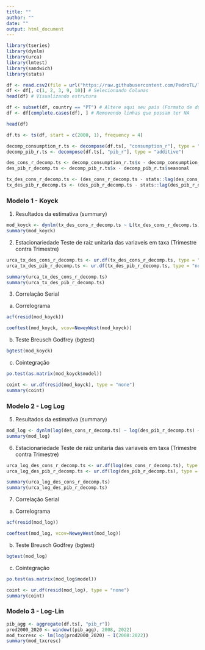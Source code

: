```yaml
---
title: ""
author: ""
date: ""
output: html_document
---
```


```r
library(tseries)
library(dynlm)
library(urca) 
library(lmtest) 
library(sandwich)
library(stats)
```

```r
df <- read.csv2(file = url("https://raw.githubusercontent.com/PedroTL/lab-econometria-2/main/df_p2/df_p2.csv")) # Abrindo dados GITHUB
df <- df[, c(1, 2, 3, 9, 10)] # Selecionando Colunas
head(df) # Visualizando estrutura
```

```r
df <- subset(df, country == "PT") # Altere aqui seu país (Formato de duas Letras)
df <- df[complete.cases(df), ] # Removendo linhas que possam ter NA
```

```r
head(df)
```

```r
df.ts <- ts(df, start = c(2000, 1), frequency = 4)
```

```r
decomp_consumption_r.ts <- decompose(df.ts[, "consumption_r"], type = "additive")
decomp_pib_r.ts <- decompose(df.ts[, "pib_r"], type = "additive")
```

```r
des_cons_r_decomp.ts <- decomp_consumption_r.ts$x - decomp_consumption_r.ts$seasonal
des_pib_r_decomp.ts <- decomp_pib_r.ts$x - decomp_pib_r.ts$seasonal
```

```r
tx_des_cons_r_decomp.ts <- (des_cons_r_decomp.ts - stats::lag(des_cons_r_decomp.ts, -1))/stats::lag(des_cons_r_decomp.ts, -1) * 100
tx_des_pib_r_decomp.ts <- (des_pib_r_decomp.ts - stats::lag(des_pib_r_decomp.ts, -1))/stats::lag(des_pib_r_decomp.ts, -1) * 100
```

### Modelo 1 - Koyck

1. Resultados da estimativa (summary)

```r
mod_koyck <- dynlm(tx_des_cons_r_decomp.ts ~ L(tx_des_cons_r_decomp.ts) + tx_des_pib_r_decomp.ts)
summary(mod_koyck)
```

2. Estacionariedade Teste de raiz unitaria das variaveis em taxa (Trimestre contra Trimestre)

```r
urca_tx_des_cons_r_decomp.ts <- ur.df(tx_des_cons_r_decomp.ts, type = "none") # Sem intercepto nem tendencia
urca_tx_des_pib_r_decomp.ts <- ur.df(tx_des_pib_r_decomp.ts, type = "none") # Sem intercepto nem tendencia
```

```r
summary(urca_tx_des_cons_r_decomp.ts)
summary(urca_tx_des_pib_r_decomp.ts)
```

3) Correlação Serial

a) Correlograma

```r
acf(resid(mod_koyck))
```

```r
coeftest(mod_koyck, vcov=NeweyWest(mod_koyck))
```

b) Teste Breusch Godfrey (bgtest)

```r
bgtest(mod_koyck)
```

c) Cointegração

```r
po.test(as.matrix(mod_koyck$model))
```

```r
coint <- ur.df(resid(mod_koyck), type = "none")
summary(coint)
```

### Modelo 2 - Log Log

5. Resultados da estimativa (summary)

```r
mod_log <- dynlm(log(des_cons_r_decomp.ts) ~ log(des_pib_r_decomp.ts) + L(log(des_cons_r_decomp.ts)))
summary(mod_log)
```

6. Estacionariedade Teste de raiz unitaria das variaveis em taxa (Trimestre contra Trimestre)

```r
urca_log_des_cons_r_decomp.ts <- ur.df(log(des_cons_r_decomp.ts), type = "trend")
urca_log_des_pib_r_decomp.ts <- ur.df(log(des_pib_r_decomp.ts), type = "trend")
```

```r
summary(urca_log_des_cons_r_decomp.ts)
summary(urca_log_des_pib_r_decomp.ts)
```

7) Correlação Serial

a) Correlograma

```r
acf(resid(mod_log))
```

```r
coeftest(mod_log, vcov=NeweyWest(mod_log))
```


b) Teste Breusch Godfrey (bgtest)

```r
bgtest(mod_log)
```

c) Cointegração

```r
po.test(as.matrix(mod_log$model))
```

```r
coint <- ur.df(resid(mod_log), type = "none")
summary(coint)
```

### Modelo 3 - Log-Lin

```r
pib_agg <- aggregate(df.ts[, "pib_r"])
prod2000_2020 <- window((pib_agg), 2008, 2022)
mod_txcresc <- lm(log(prod2000_2020) ~ I(2008:2022))
summary(mod_txcresc) 
```

